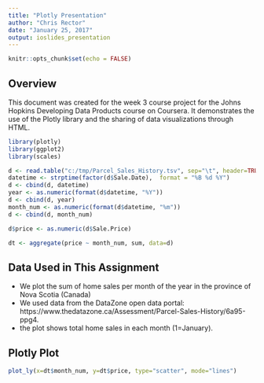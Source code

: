---
title: "Plotly Presentation"
author: "Chris Rector"
date: "January 25, 2017"
output: ioslides_presentation
---

```{r setup, include=FALSE}
knitr::opts_chunk$set(echo = FALSE)
```

## Overview

This document was created for the week 3 course project for the Johns Hopkins Developing Data Products course on Coursera. It demonstrates the use of the Plotly library and the sharing of data visualizations through HTML.


```{r dataload, echo=FALSE, message=FALSE, warning=FALSE}
library(plotly)
library(ggplot2)
library(scales)

d <- read.table("c:/tmp/Parcel_Sales_History.tsv", sep="\t", header=TRUE, quote="", comment.char="")
datetime <- strptime(factor(d$Sale.Date),  format = "%B %d %Y")
d <- cbind(d, datetime)
year <- as.numeric(format(d$datetime, "%Y"))
d <- cbind(d, year)
month_num <- as.numeric(format(d$datetime, "%m"))
d <- cbind(d, month_num)

d$price <- as.numeric(d$Sale.Price)

dt <- aggregate(price ~ month_num, sum, data=d)
```

## Data Used in This Assignment

- We plot the sum of home sales per month of the year in the province of Nova Scotia (Canada)
- We used data from the DataZone open data portal: https://www.thedatazone.ca/Assessment/Parcel-Sales-History/6a95-ppg4.
- the plot shows total home sales in each month (1=January).


## Plotly Plot


```{r viz, echo=TRUE, message=FALSE, warning=FALSE}

plot_ly(x=dt$month_num, y=dt$price, type="scatter", mode="lines")

```

